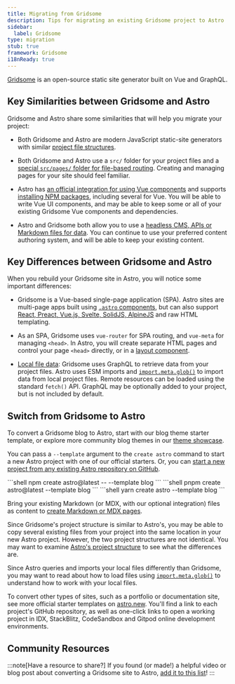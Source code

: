 ```yaml
---
title: Migrating from Gridsome
description: Tips for migrating an existing Gridsome project to Astro
sidebar:
  label: Gridsome
type: migration
stub: true
framework: Gridsome
i18nReady: true
---
```



[Gridsome](https://gridsome.org) is an open-source static site generator built on Vue and GraphQL.

## Key Similarities between Gridsome and Astro

Gridsome and Astro share some similarities that will help you migrate your project:

- Both Gridsome and Astro are modern JavaScript static-site generators with similar [project file structures](/vi/basics/project-structure/#directories-and-files). 

- Both Gridsome and Astro use a `src/` folder for your project files and a [special `src/pages/` folder for file-based routing](/vi/basics/astro-pages/). Creating and managing pages for your site should feel familiar.

- Astro has [an official integration for using Vue components](/vi/guides/integrations-guide/vue/) and supports [installing NPM packages](/vi/guides/imports/#npm-packages), including several for Vue. You will be able to write Vue UI components, and may be able to keep some or all of your existing Gridsome Vue components and dependencies.

- Astro and Gridsome both allow you to use a [headless CMS, APIs or Markdown files for data](/vi/guides/data-fetching/). You can continue to use your preferred content authoring system, and will be able to keep your existing content.

## Key Differences between Gridsome and Astro

When you rebuild your Gridsome site in Astro, you will notice some important differences:

- Gridsome is a Vue-based single-page application (SPA). Astro sites are multi-page apps built using [`.astro` components](/vi/basics/astro-components/), but can also support [React, Preact, Vue.js, Svelte, SolidJS, AlpineJS](/vi/guides/framework-components/) and raw HTML templating.

- As an SPA, Gridsome uses `vue-router` for SPA routing, and `vue-meta` for managing `<head>`. In Astro, you will create separate HTML pages and control your page `<head>` directly, or in a [layout component](/vi/basics/layouts/).

- [Local file data](/vi/guides/imports/): Gridsome uses GraphQL to retrieve data from your project files. Astro uses ESM imports and [`import.meta.glob()`](/vi/guides/imports/#importmetaglob) to import data from local project files. Remote resources can be loaded using the standard `fetch()` API. GraphQL may be optionally added to your project, but is not included by default.

## Switch from Gridsome to Astro

To convert a Gridsome blog to Astro, start with our blog theme starter template, or explore more community blog themes in our [theme showcase](https://astro.build/themes/).

You can pass a `--template` argument to the `create astro` command to start a new Astro project with one of our official starters. Or, you can [start a new project from any existing Astro repository on GitHub](/vi/install-and-setup/#install-from-the-cli-wizard).

  <PackageManagerTabs>
    <Fragment slot="npm">
    ```shell
    npm create astro@latest -- --template blog
    ```
    </Fragment>
    <Fragment slot="pnpm">
    ```shell
    pnpm create astro@latest --template blog
    ```
    </Fragment>
    <Fragment slot="yarn">
    ```shell
    yarn create astro --template blog
    ```
    </Fragment>
  </PackageManagerTabs>

Bring your existing Markdown (or MDX, with our optional integration) files as content to [create Markdown or MDX pages](/vi/guides/markdown-content/).

Since Gridsome's project structure is similar to Astro's, you may be able to copy several existing files from your project into the same location in your new Astro project. However, the two project structures are not identical. You may want to examine [Astro's project structure](/vi/basics/project-structure/) to see what the differences are.

Since Astro queries and imports your local files differently than Gridsome, you may want to read about how to load files using [`import.meta.glob()`](/vi/guides/imports/#importmetaglob) to understand how to work with your local files.

To convert other types of sites, such as a portfolio or documentation site, see more official starter templates on [astro.new](https://astro.new). You'll find a link to each project's GitHub repository, as well as one-click links to open a working project in IDX, StackBlitz, CodeSandbox and Gitpod online development environments.

## Community Resources

<CardGrid>

  <LinkCard title="Migration from Gridsome to Astro" href="https://fyodor.io/migration-from-gridsome-to-astro/"/>

  <LinkCard title="Hello Astro!" href="https://thamas.hu/astro-hello"/>

</CardGrid>

:::note[Have a resource to share?]
If you found (or made!) a helpful video or blog post about converting a Gridsome site to Astro, [add it to this list](https://github.com/withastro/docs/edit/main/src/content/docs/vi/guides/migrate-to-astro/from-gridsome.mdx)!
:::
